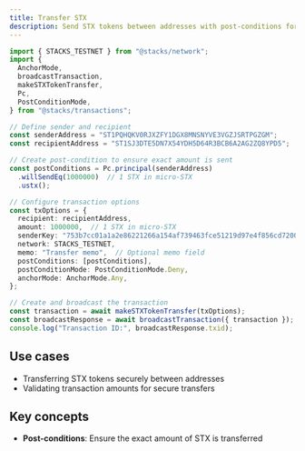 ```yaml
---
title: Transfer STX
description: Send STX tokens between addresses with post-conditions for secure transfers
---
```


```typescript
import { STACKS_TESTNET } from "@stacks/network";
import {
  AnchorMode,
  broadcastTransaction,
  makeSTXTokenTransfer,
  Pc,
  PostConditionMode,
} from "@stacks/transactions";

// Define sender and recipient
const senderAddress = "ST1PQHQKV0RJXZFY1DGX8MNSNYVE3VGZJSRTPGZGM";
const recipientAddress = "ST1SJ3DTE5DN7X54YDH5D64R3BCB6A2AG2ZQ8YPD5";

// Create post-condition to ensure exact amount is sent
const postConditions = Pc.principal(senderAddress)
  .willSendEq(1000000)  // 1 STX in micro-STX
  .ustx();

// Configure transaction options
const txOptions = {
  recipient: recipientAddress,
  amount: 1000000,  // 1 STX in micro-STX
  senderKey: "753b7cc01a1a2e86221266a154af739463fce51219d97e4f856cd7200c3bd2a601",
  network: STACKS_TESTNET,
  memo: "Transfer memo",  // Optional memo field
  postConditions: [postConditions],
  postConditionMode: PostConditionMode.Deny,
  anchorMode: AnchorMode.Any,
};

// Create and broadcast the transaction
const transaction = await makeSTXTokenTransfer(txOptions);
const broadcastResponse = await broadcastTransaction({ transaction });
console.log("Transaction ID:", broadcastResponse.txid);
```

## Use cases

- Transferring STX tokens securely between addresses
- Validating transaction amounts for secure transfers

## Key concepts

- **Post-conditions**: Ensure the exact amount of STX is transferred